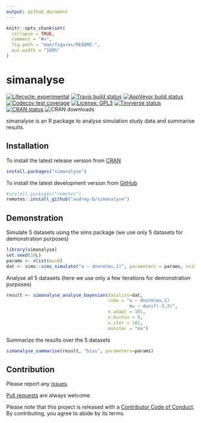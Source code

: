 ```yaml
---
output: github_document
---
```


<!-- README.md is generated from README.Rmd. Please edit that file -->

```r
knitr::opts_chunk$set(
  collapse = TRUE,
  comment = "#>",
  fig.path = "man/figures/README-",
  out.width = "100%"
)
```
# simanalyse

<!-- badges: start -->
[![Lifecycle: experimental](https://img.shields.io/badge/lifecycle-experimental-orange.svg)](https://www.tidyverse.org/lifecycle/#experimental)
[![Travis build status](https://travis-ci.com/audrey-b/simanalyse.svg?branch=master)](https://travis-ci.com/audrey-b/simanalyse)
[![AppVeyor build status](https://ci.appveyor.com/api/projects/status/github/audrey-b/simanalyse?branch=master&svg=true)](https://ci.appveyor.com/project/audrey-b/simanalyse)
[![Codecov test coverage](https://codecov.io/gh/audrey-b/simanalyse/branch/master/graph/badge.svg)](https://codecov.io/gh/audrey-b/simanalyse?branch=master)
[![License: GPL3](https://img.shields.io/badge/License-GPL3-blue.svg)](https://www.gnu.org/licenses/gpl-3.0.html)
[![Tinyverse status](https://tinyverse.netlify.com/badge/simanalyse)](https://CRAN.R-project.org/package=simanalyse)
[![CRAN status](https://www.r-pkg.org/badges/version/simanalyse)](https://cran.r-project.org/package=simanalyse)
![CRAN downloads](http://cranlogs.r-pkg.org/badges/simanalyse)
<!-- badges: end -->

simanalyse is an R package to analyse simulation study data and summarise results.

## Installation

To install the latest release version from [CRAN](https://cran.r-project.org)
```r
install.packages("simanalyse")
```

To install the latest development version from [GitHub](https://github.com/audrey-b/simanalyse)
```r
#install.packages("remotes")
remotes::install_github("audrey-b/simanalyse")
```

## Demonstration

Simulate 5 datasets using the sims package (we use only 5 datasets for demonstration purposes)
```r
library(simanalyse)
set.seed(10L)
params <- nlist(mu=0)
dat <- sims::sims_simulate("a ~ dnorm(mu,1)", parameters = params, nsims=5)
```

Analyse all 5 datasets (here we use only a few iterations for demonstration purposes)
```r
result <- simanalyse_analyse_bayesian(datalist=dat,
                                      code = "a ~ dnorm(mu,1)
                                              mu ~ dunif(-3,3)",
                                      n.adapt = 101,
                                      n.burnin = 0,
                                      n.iter = 101,
                                      monitor = "mu")
```

Summarize the results over the 5 datasets
```r
simanalyse_summarise(result, "bias", parameters=params)
```

## Contribution

Please report any [issues](https://github.com/audrey-b/simanalyse/issues).

[Pull requests](https://github.com/audrey-b/simanalyse/pulls) are always welcome.

Please note that this project is released with a [Contributor Code of Conduct](https://github.com/audrey-b/simanalyse/blob/master/CODE_OF_CONDUCT.md).
By contributing, you agree to abide by its terms.

